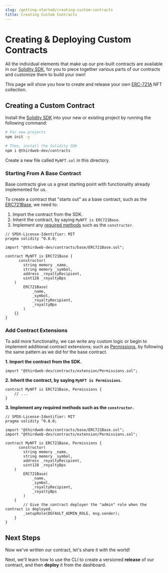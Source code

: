 ---
slug: /getting-started/creating-custom-contracts
title: Creating Custom Contracts
---


# Creating & Deploying Custom Contracts

All the individual elements that make up our pre-built contracts are available in our [Solidity SDK](/thirdweb-deploy/contract-extensions),
for you to piece together various parts of our contracts and customize them to build your own!

This page will show you how to create and release your own [ERC-721A](https://www.erc721a.org/) NFT collection.

## Creating a Custom Contract

Install the [Solidity SDK](/contracts) into your new or existing project by running the following command:

```bash
# For new projects
npm init -y

# Then, install the Solidity SDK
npm i @thirdweb-dev/contracts
```

Create a new file called `MyNFT.sol` in this directory.

### Starting From A Base Contract

Base contracts give us a great starting point with functionality already implemented for us.

To create a contract that "starts out" as a base contract, such as the [ERC721Base](/solidity-sdk/base-contracts/erc-721/erc721base), we need to:

1. Import the contract from the SDK.
2. Inherit the contract, by saying `MyNFT is ERC721Base`.
3. Implement any [required methods](/solidity-sdk/base-contracts/erc-721/erc721base#implementing-the-contract-extension) such as the `constructor`.

```solidity title="MyNFT.sol"
// SPDX-License-Identifier: MIT
pragma solidity ^0.8.0;

import "@thirdweb-dev/contracts/base/ERC721Base.sol";

contract MyNFT is ERC721Base {
      constructor(
        string memory _name,
        string memory _symbol,
        address _royaltyRecipient,
        uint128 _royaltyBps
    )
        ERC721Base(
            _name,
            _symbol,
            _royaltyRecipient,
            _royaltyBps
        )
    {}
}
```

### Add Contract Extensions

To add more functionality, we can write any custom logic or
begin to implement additional contract extensions; such as [Permissions](/solidity-sdk/contract-extensions/permissions),
by following the same pattern as we did for the base contract.

**1. Import the contract from the SDK.**

```solidity
import "@thirdweb-dev/contracts/extension/Permissions.sol";
```

**2. Inherit the contract, by saying `MyNFT is Permissions`.**

```solidity
contract MyNFT is ERC721Base, Permissions {
    // ...
}
```

**3. Implement any required methods such as the `constructor`.**

```solidity
// SPDX-License-Identifier: MIT
pragma solidity ^0.8.0;

import "@thirdweb-dev/contracts/base/ERC721Base.sol";
import "@thirdweb-dev/contracts/extension/Permissions.sol";

contract MyNFT is ERC721Base, Permissions {
      constructor(
        string memory _name,
        string memory _symbol,
        address _royaltyRecipient,
        uint128 _royaltyBps
    )
        ERC721Base(
            _name,
            _symbol,
            _royaltyRecipient,
            _royaltyBps
        )
    {
        // Give the contract deployer the "admin" role when the contract is deployed.
        _setupRole(DEFAULT_ADMIN_ROLE, msg.sender);
    }
}
```

## Next Steps

Now we've written our contract, let's share it with the world!

Next, we'll learn how to use the CLI to create a versioned **release** of our contract, and then **deploy** it from the dashboard.

<div className="row" style={{ marginBottom: 24 }}>
  <div className="col col--12" style={{ marginTop: 8 }}>
    <QuickstartCard
      name="Releasing & Deploying Custom Contracts"
      link="/getting-started/releasing-custom-contracts"
      image="/assets/icons/sdks.png"
    />
  </div>
</div>
